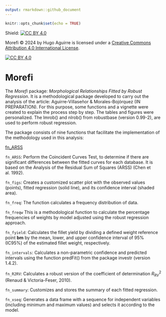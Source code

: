 ```yaml
---
output: rmarkdown::github_document
---
```


```r
knitr::opts_chunk$set(echo = TRUE)
```

<!-- README.md is generated from README.Rmd. Please edit that file -->

Shield: [![CC BY 4.0][cc-by-shield]][cc-by]

Morefi © 2024 by Hugo Aguirre is licensed under a
[Creative Commons Attribution 4.0 International License][cc-by].

[![CC BY 4.0][cc-by-image]][cc-by]

[cc-by]: http://creativecommons.org/licenses/by/4.0/
[cc-by-image]: https://i.creativecommons.org/l/by/4.0/88x31.png
[cc-by-shield]: https://img.shields.io/badge/License-CC%20BY%204.0-lightgrey.svg

# Morefi


The *Morefi* package: *Morphological Relationships Fitted by Robust Regression*. It is a methodological package developed to carry out the analysis of the article: Aguirre-Villaseñor & Morales-Bojórquez (IN PREPARATION). For this purpose, some functions and a vignette were created to explain the process step by step. The tables and figures were personalized. The lmrob() and nlrob() from robustbase (version 0.99-2), are used to perform robust regression.


The package consists of nine functions that facilitate the implementation of the methodology used in this analysis:

<a href="https://macrurido.github.io/Morefi/articles/fn_ARSS.html" target="_blank">fn_ARSS</a>

`fn_ARSS`:	Perform the Coincident Curves Test, to determine if there are significant differences between the fitted curves for each database. It is based on the Analysis of the Residual Sum of Squares (ARSS) (Chen et al. 1992).

`fn_figs`:	Creates a customized scatter plot with the observed values (points), fitted regression (solid line), and its confidence interval (shaded area).

`fn_freq`:	The function calculates a frequency distribution of data.

`fn_freqw`	This is a methodological function to calculate the percentage frequencies of weights by model adjusted using the robust regression approach.

`fn_fyield`:	Calculates the fillet yield by dividing a defined weight reference point **bm** by the mean, lower, and upper confidence interval of 95% (IC95%) of the estimated fillet weight, respectively.

`fn_intervals`:	Calculates a non-parametric confidence and predicted intervals using the function predFit() from the package investr (version 1.4.2).

`fn_R2RV`:	Calculates a robust version of the coefficient of determination $R^{2}_{RV}$ (Renaud & Victoria-Feser, 2010).

`fn_summary`:	Customizes and stores the summary of each fitted regression.

`fn_xseq`:	Generates a data frame with a sequence for independent variables (including minimum and maximum values) and selects it according to the model.

